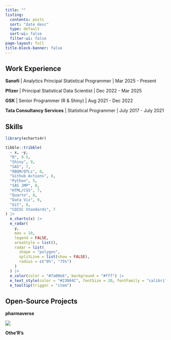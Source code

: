 ---
title: ""
listing:
  contents: posts
  sort: "date desc"
  type: default
  sort-ui: false
  filter-ui: false
page-layout: full
title-block-banner: false
---

## Work Experience

<b>Sanofi</b> \| Analytics Principal Statistical Programmer \| Mar 2025 - Present

<b>Pfizer</b> \| Principal Statistical Data Scientist \| Dec 2022 - Mar 2025

<b>GSK</b> \| Senior Programmer (R & Shiny) \| Aug 2021 - Dec 2022

<b>Tata Consultancy Services</b> \| Statistical Programmer \| July 2017 - July 2021

## Skills

```{r, fig.height=6, fig.width=10, results='asis'}
library(echarts4r)

tibble::tribble(
  ~ x, ~y,
  "R", 9.5,
  "Shiny", 9,
  "SAS", 7,
  "RBQM/QTLs", 8,
  "Github Actions", 8,
  "Python", 5,
  "SAS JMP", 8,
  "HTML/CSS", 7,
  "Quarto", 8,
  "Data Viz", 9,
  "Git", 8,
  "CDISC Standards", 7
) |>
  e_charts(x) |>
  e_radar(
    y,
    max = 10,
    legend = FALSE,
    areaStyle = list(),
    radar = list(
      shape = "polygon",
      splitLine = list(show = FALSE),
      radius = c("0%", "75%")
    )
  ) |>
  e_color(color = "#7a00e6", background = "#fff") |>
  e_text_style(color = "#23004C", fontSize = 20, fontFamily = "calibri") |>
  e_tooltip(trigger = "item")
```

## Open-Source Projects

**pharmaverse**

[![](open-source.png){fig-align="center"}](https://pharmaverse.org/)

**Othe'R's**

::: column-page
:::
